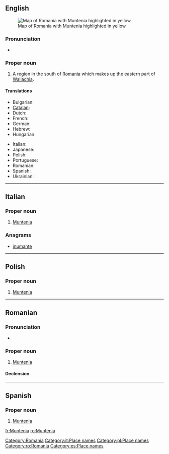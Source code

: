 ==English==
{{wikipedia}}
[[Image:Muntenia.png|thumb|right|Map of Romania with Muntenia highlighted in yellow]]

===Pronunciation===
* {{IPA|/mʊnˈtɛniə/}}

===Proper noun===
{{en-proper noun}}

# A region in the south of [[Romania]] which makes up the eastern part of [[Wallachia]].

====Translations====
{{trans-top|Muntenia}}
* Bulgarian: {{t|bg|Мунтения|f|tr=Muntenija}}
* [[Catalan]]: {{t|ca|Muntènia|f}}
* Dutch: {{t|nl|Muntenië|n}}
* French: {{t+|fr|Munténie|f}}
* German: {{t|de|Große Walachei|f}}
* Hebrew: {{t|he|מונטניה|f}}
* Hungarian: {{t|hu|Munténia}}
{{trans-mid}}
* Italian: {{t-|it|Muntenia|f}}
* Japanese: {{t|ja|ムンテニア|tr=Muntenia}}
* Polish: {{t-|pl|Muntenia|f}}
* Portuguese: {{t|pt|Muntênia|f}}
* Romanian: {{t-|ro|Muntenia|f}}
* Spanish: {{t-|es|Muntenia|f}}
* Ukrainian: {{t|uk|Мунтенія|f|tr=Muntenija|xs=Ukrainian}}
{{trans-bottom}}

[[Category:Romania]]

----

==Italian==
{{wikipedia|lang=it}}

===Proper noun===
{{it-proper noun|g=f}}

# [[#English|Muntenia]]

===Anagrams===
* [[inumante#Italian|inumante]]

[[Category:it:Place names]]

----

==Polish==
{{wikipedia|lang=pl}}

===Proper noun===
{{infl|pl|proper noun|g=f}}

# [[#English|Muntenia]]

[[Category:pl:Place names]]

----

==Romanian==
{{wikipedia|lang=ro}}

===Pronunciation===
* {{IPA|[munˈte.ni.a]|lang=ro}}

===Proper noun===
{{infl|ro|proper noun|g=f}}

# [[#English|Muntenia]]

====Declension====
{{ro-country|gend=f|Munteniei}}

[[Category:ro:Romania]]

----

==Spanish==
{{wikipedia|lang=es}}

===Proper noun===
{{es-proper noun|f}}

# [[#English|Muntenia]]

[[Category:es:Place names]]

[[fr:Muntenia]]
[[ro:Muntenia]]